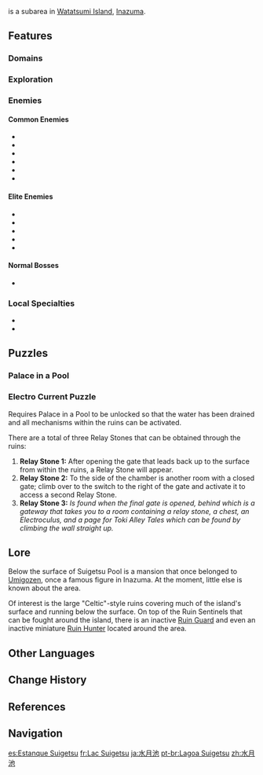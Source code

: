 {{Location Infobox
|image        = Suigetsu Pool.png
|type         = Subarea
|region       = Inazuma
|area         = Watatsumi Island
}}
{{Lang|'''Suigetsu Pool'''|ja=水月池|ja_rm=Suigetsu-chi|ja_tl=Water-Moon Pool}} is a subarea in [[Watatsumi Island]], [[Inazuma]].
<!--
==Quests==
{{Quests by Category List|heo=1}}
-->
==Features== 
===Domains===
{{Domains by Category Gallery}}

===Exploration===
{{Column|2|
*[[Bake-Danuki]]
*[[Electro Current Puzzle]]
*[[Electro Seelie]]
*[[Electro Cube]]
*[[Elemental Monument]]
*[[Lightning Strike Probe]]
*[[Mysterious Pillar]]
*[[Rock Pile]]
*[[Seelie]]
*[[Thunder Barrier]]
*[[Thunder Dwelling]]
*[[Thunder Sakura Bough]]
*[[Waverider Waypoint]]
}}

===Enemies===
====Common Enemies====
*{{Enemy|Hilichurl}}
*{{Enemy|Hilichurl Berserker}}
*{{Enemy|Nobushi: Hitsukeban}}
*{{Enemy|Large Hydro Slime}}
*{{Enemy|Hydro Specter}}
*{{Enemy|Electro Whopperflower}}

====Elite Enemies====
*{{Enemy|Mirror Maiden}}
*{{Enemy|Ruin Cruiser}}
*{{Enemy|Ruin Defender}}
*{{Enemy|Ruin Destroyer}}
*{{Enemy|Ruin Scout}}

====Normal Bosses====
*{{Enemy|Hydro Hypostasis}}

===Local Specialties===
*{{Item|Sango Pearl}}
*{{Item|Sea Ganoderma}}

==Puzzles==
===Palace in a Pool===
{{Transclude|Palace in a Pool|Unlocking the Domain}}

===Electro Current Puzzle===
Requires Palace in a Pool to be unlocked so that the water has been drained and all mechanisms within the ruins can be activated.

There are a total of three Relay Stones that can be obtained through the ruins:
#'''Relay Stone 1:''' After opening the gate that leads back up to the surface from within the ruins, a Relay Stone will appear.
#'''Relay Stone 2:''' To the side of the chamber is another room with a closed gate; climb over to the switch to the right of the gate and activate it to access a second Relay Stone.
#'''Relay Stone 3:''' ''Is found when the final gate is opened, behind which is a gateway that takes you to a room containing a relay stone, a chest, an Electroculus, and a page for Toki Alley Tales which can be found by climbing the wall straight up.''

==Lore==
Below the surface of Suigetsu Pool is a mansion that once belonged to [[Umigozen]], once a famous figure in Inazuma. At the moment, little else is known about the area.

Of interest is the large "Celtic"-style ruins covering much of the island's surface and running below the surface. On top of the Ruin Sentinels that can be fought around the island, there is an inactive [[Ruin Guard]] and even an inactive miniature [[Ruin Hunter]] located around the area.

==Other Languages==
{{Other Languages
|en      = Suigetsu Pool
|zhs     = 水月池
|zhs_rm  = Shuǐyuè-chí
|zht     = 水月池
|zht_rm  = Shuǐyuè-chí
|zh_tl   = Water-Moon Pool{{Sino|zh|ja}}
|ja      = {{Rubi|水|すい|月|げつ|池|ち}}
|ja_rm   = Suigetsu-chi<ref>[[Map]], Label: Suigetsu Pool (Japanese)</ref>
|ja_tl   = Water-Moon Pool
|ja_note = {{ja|{{wt|水月||Japanese}}|rm=Suigetsu|lit=water-moon}} also describes the moon's illusory reflection on the water's surface.
|ko      = 스이게츠 {{tt|연|蓮}}못
|ko_tl   = Suigetsu Pond
|es      = Estanque Suigetsu
|es_tl   = Suigetsu Pond
|fr      = Lac Suigetsu
|fr_tl   = Suigetsu Lake
|ru      = Озеро Суигэцу
|ru_tl   = Suigetsu Lake
|th      = Suigetsu Pool
|vi      = {{tt|Hồ|湖}} Suigetsu
|vi_tl   = Suigetsu Lake
|de      = Suigetsu-Teich
|de_tl   = Suigetsu Pond
|id      = Suigetsu Pool
|pt      = Lagoa Suigetsu
|pt_tl   = Suigetsu Lagoon
|tr      = Suigetsu Havuzu
|tr_tl   = Suigetsu Pool
|it      = Lago Suigetsu
|it_tl   = Suigetsu Lake
}}

==Change History==
{{Change History|2.1}}

==References==
{{Reflist}}

==Navigation==
{{Area Navbox|Inazuma}}

[[es:Estanque Suigetsu]]
[[fr:Lac Suigetsu]]
[[ja:水月池]]
[[pt-br:Lagoa Suigetsu]]
[[zh:水月池]]